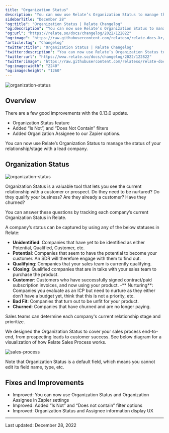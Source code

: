 ```yaml
---
title: "Organization Status"
description: "You can now use Relate’s Organization Status to manage the status of your relationship/stage with a lead company."
sidebarTitle: "December 28"
"og:title": "Organization Status | Relate Changelog"
"og:description": "You can now use Relate’s Organization Status to manage the status of your relationship/stage with a lead company."
"og:url": "https://relate.so/docs/changelog/2022/122822"
"og:image": "https://raw.githubusercontent.com/relateso/relate-docs-kr/main/docs/images/changelog/organization-status.png"
"article:tag": "Changelog"
"twitter:title": "Organization Status | Relate Changelog"
"twitter:description": "You can now use Relate’s Organization Status to manage the status of your relationship/stage with a lead company."
"twitter:url": "https://www.relate.so/docs/changelog/2022/122822"
"twitter:image": "https://raw.githubusercontent.com/relateso/relate-docs-kr/main/docs/images/changelog/organization-status.png"
"og:image:width": "2240"
"og:image:height": "1260"
---
```


![organization-status](/docs/images/changelog/organization-status.png)

## Overview
There are a few good improvements with the 0.13.0 update.
- Organization Status feature
- Added “Is Not”, and “Does Not Contain” filters
- Added Organization Assignee to our Zapier options.

You can now use Relate’s Organization Status to manage the status of your relationship/stage with a lead company.

## Organization Status

![organization-status](/docs/images/changelog/organization-status.png)

Organization Status is a valuable tool that lets you see the current relationship with a customer or prospect. Do they need to be nurtured? Do they qualify your business? Are they already a customer? Have they churned?

You can answer these questions by tracking each company’s current Organization Status in Relate.

A company’s status can be captured by using any of the below statuses in Relate:
- **Unidentified**: Companies that have yet to be identified as either Potential, Qualified, Customer, etc.
- **Potential**: Companies that seem to have the potential to become your customer. An SDR will therefore engage with them to find out.
- **Qualifying**: Companies that your sales team is currently qualifying.
- **Closing**: Qualified companies that are in talks with your sales team to purchase the product.
- **Customer**: Customers who have successfully signed contract/paid subscription invoices, and now using your product.
-** Nurturing**: Companies you evaluate as an ICP but need to nurture as they either don’t have a budget yet, think that this is not a priority, etc.
- **Bad Fit**: Companies that turn out to be unfit for your product.
- **Churned**: Companies that have churned and are no longer paying.

Sales teams can determine each company's current relationship stage and prioritize.

We designed the Organization Status to cover your sales process end-to-end, from prospecting leads to customer success. See below diagram for a visualization of how Relate Sales Process works.

![sales-process](/docs/images/changelog/sales-process.png)

Note that Organization Status is a default field, which means you cannot edit its field name, type, etc.

## Fixes and Improvements
- Improved: You can now use Organization Status and Organization Assignee in Zapier settings
- Improved: Added “Is Not” and “Does not contain” filter options
- Improved: Organization Status and Assignee information display UX

---

Last updated: December 28, 2022
